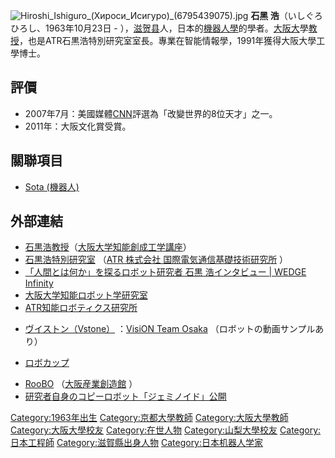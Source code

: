 [[File:Hiroshi_Ishiguro_(Хироси_Исигуро)_(6795439075).jpg|thumb]]
'''石黑 浩'''（いしぐろ ひろし、1963年10月23日 - ），[[滋贺县|滋贺县]]人，日本的[[机器人学|機器人學]]的學者。[[大阪大学|大阪大]]學[[教授|教授]]，也是ATR石黒浩特別研究室室長。專業在智能情報學，1991年獲得大阪大學工學博士。

== 評價 ==
* 2007年7月：美國媒體[[CNN|CNN]]評選為「改變世界的8位天才」之一。
* 2011年：大阪文化賞受賞。

== 關聯項目 ==
* [[Sota_(機器人)|Sota (機器人)]]

== 外部連結 ==
* [https://web.archive.org/web/20171017061227/http://www.ed.ams.eng.osaka-u.ac.jp/~ishiguro/ 石黒浩教授]（[http://www.ed.ams.eng.osaka-u.ac.jp/ 大阪大学知能創成工学講座]）
* [http://www.geminoid.jp/ja/index.html 石黒浩特別研究室] {{Wayback|url=http://www.geminoid.jp/ja/index.html |date=20160101133359 }}（[http://www.atr.jp/index_j.html ATR 株式会社 国際電気通信基礎技術研究所] {{Wayback|url=http://www.atr.jp/index_j.html |date=20160419205412 }}）
* [http://wedge.ismedia.jp/articles/-/822 「人間とは何か」を探るロボット研究者 石黒 浩インタビュー | WEDGE Infinity] {{Wayback|url=http://wedge.ismedia.jp/articles/-/822 |date=20160304095802 }}
* [https://web.archive.org/web/20140820075511/http://www.is.sys.es.osaka-u.ac.jp/ 大阪大学知能ロボット学研究室]
* [http://www.irc.atr.jp/ ATR知能ロボティクス研究所] {{Wayback|url=http://www.irc.atr.jp/ |date=20160107071748 }}

* [http://www.vstone.co.jp/e/etop.html ヴイストン（Vstone）] {{Wayback|url=http://www.vstone.co.jp/e/etop.html |date=20100926024820 }}：[http://www.vstone.co.jp/e/evision.htm VisiON Team Osaka] {{Wayback|url=http://www.vstone.co.jp/e/evision.htm |date=20100529035404 }}（ロボットの動画サンプルあり）

* [http://www.robocup2005.jp/ ロボカップ] {{Wayback|url=http://www.robocup2005.jp/ |date=20160305042001 }}

* [http://www.roobo.com/ RooBO] {{Wayback|url=http://www.roobo.com/ |date=20160113213836 }}（[http://www.sansokan.jp/ 大阪産業創造館] {{Wayback|url=http://www.sansokan.jp/ |date=20151116050945 }}）
* [http://robot.watch.impress.co.jp/cda/news/2006/07/21/93.html 研究者自身のコピーロボット「ジェミノイド」公開] {{Wayback|url=http://robot.watch.impress.co.jp/cda/news/2006/07/21/93.html |date=20151120042712 }}
{{DEFAULTSORT:Ishiguro, Hiroshi}}
[[Category:1963年出生|Category:1963年出生]]
[[Category:京都大學教師|Category:京都大學教師]]
[[Category:大阪大學教師|Category:大阪大學教師]]
[[Category:大阪大學校友|Category:大阪大學校友]]
[[Category:在世人物|Category:在世人物]]
[[Category:山梨大學校友|Category:山梨大學校友]]
[[Category:日本工程師|Category:日本工程師]]
[[Category:滋賀縣出身人物|Category:滋賀縣出身人物]]
[[Category:日本机器人学家|Category:日本机器人学家]]